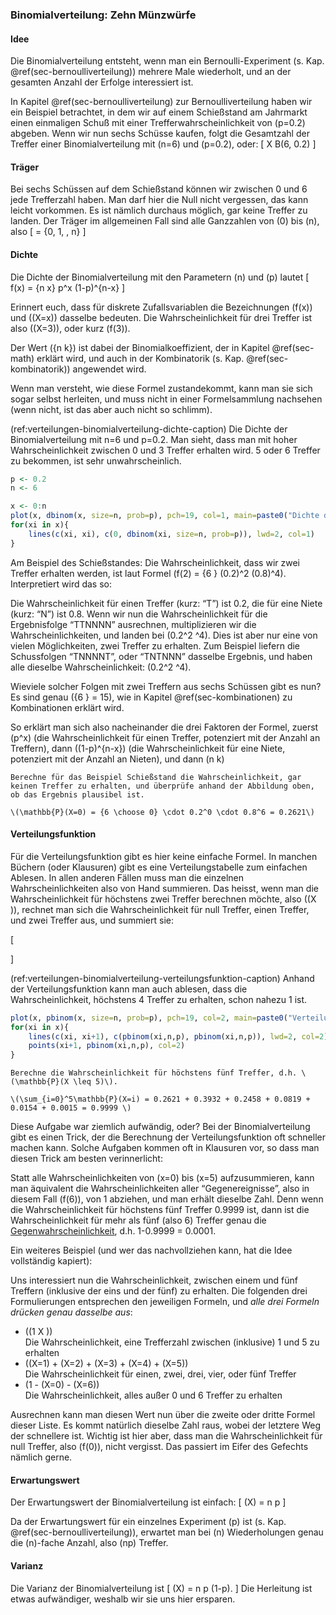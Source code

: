 ### Binomialverteilung: Zehn Münzwürfe {#sec-binomialverteilung}

#### Idee {-}

Die Binomialverteilung entsteht, wenn man ein Bernoulli-Experiment (s. Kap. \@ref(sec-bernoulliverteilung)) mehrere Male wiederholt, und an der gesamten Anzahl der Erfolge interessiert ist.

In Kapitel \@ref(sec-bernoulliverteilung) zur Bernoulliverteilung haben wir ein Beispiel betrachtet, in dem wir auf einem Schießstand am Jahrmarkt einen einmaligen Schuß mit einer Trefferwahrscheinlichkeit von \(p=0.2\) abgeben. Wenn wir nun sechs Schüsse kaufen, folgt die Gesamtzahl der Treffer einer Binomialverteilung mit \(n=6\) und \(p=0.2\), oder:
\[ X \sim B(6, 0.2) \]

#### Träger {-}

Bei sechs Schüssen auf dem Schießstand können wir zwischen 0 und 6 jede Trefferzahl haben. Man darf hier die Null nicht vergessen, das kann leicht vorkommen. Es ist nämlich durchaus möglich, gar keine Treffer zu landen. Der Träger im allgemeinen Fall sind alle Ganzzahlen von \(0\) bis \(n\), also
\[ \mathcal{T} = \{0, 1, \ldots, n\} \]

#### Dichte {-}

Die Dichte der Binomialverteilung mit den Parametern \(n\) und \(p\) lautet
\[ f(x) = {n \choose x} p^x (1-p)^{n-x} \]

Erinnert euch, dass für diskrete Zufallsvariablen die Bezeichnungen \(f(x)\) und \(\mathbb{P}(X=x)\) dasselbe bedeuten. Die Wahrscheinlichkeit für drei Treffer ist also \(\mathbb{P}(X=3)\), oder kurz \(f(3)\).

Der Wert \({n \choose k}\) ist dabei der Binomialkoeffizient, der in Kapitel \@ref(sec-math) erklärt wird, und auch in der Kombinatorik (s. Kap. \@ref(sec-kombinatorik)) angewendet wird.

Wenn man versteht, wie diese Formel zustandekommt, kann man sie sich sogar selbst herleiten, und muss nicht in einer Formelsammlung nachsehen (wenn nicht, ist das aber auch nicht so schlimm).

(ref:verteilungen-binomialverteilung-dichte-caption) Die Dichte der Binomialverteilung mit n=6 und p=0.2. Man sieht, dass man mit hoher Wahrscheinlichkeit zwischen 0 und 3 Treffer erhalten wird. 5 oder 6 Treffer zu bekommen, ist sehr unwahrscheinlich.

```r
p <- 0.2
n <- 6

x <- 0:n
plot(x, dbinom(x, size=n, prob=p), pch=19, col=1, main=paste0("Dichte der Binomialverteilung mit n=", n, " und p=", p), xlab="x", ylab="f(x)")
for(xi in x){
    lines(c(xi, xi), c(0, dbinom(xi, size=n, prob=p)), lwd=2, col=1)
}
```

Am Beispiel des Schießstandes: Die Wahrscheinlichkeit, dass wir zwei Treffer erhalten werden, ist laut Formel \(f(2) = {6 \choose 2} (0.2)^2 (0.8)^4\). Interpretiert wird das so:

Die Wahrscheinlichkeit für einen Treffer (kurz: "T") ist 0.2, die für eine Niete (kurz: "N") ist 0.8. Wenn wir nun die Wahrscheinlichkeit für die Ergebnisfolge "TTNNNN" ausrechnen, multiplizieren wir die Wahrscheinlichkeiten, und landen bei \(0.2^2 \cdot 0.8^4\). Dies ist aber nur eine von vielen Möglichkeiten, zwei Treffer zu erhalten. Zum Beispiel liefern die Schussfolgen "TNNNNT", oder "TNTNNN" dasselbe Ergebnis, und haben alle dieselbe Wahrscheinlichkeit: \(0.2^2 \cdot 0.8^4\).

Wieviele solcher Folgen mit zwei Treffern aus sechs Schüssen gibt es nun? Es sind genau \({6 \choose 2} = 15\), wie in Kapitel \@ref(sec-kombinationen) zu Kombinationen erklärt wird.

So erklärt man sich also nacheinander die drei Faktoren der Formel, zuerst \(p^x\) (die Wahrscheinlichkeit für einen Treffer, potenziert mit der Anzahl an Treffern), dann \((1-p)^{n-x}\) (die Wahrscheinlichkeit für eine Niete, potenziert mit der Anzahl an Nieten), und dann \(n \choose k\)

```exercise

Berechne für das Beispiel Schießstand die Wahrscheinlichkeit, gar keinen Treffer zu erhalten, und überprüfe anhand der Abbildung oben, ob das Ergebnis plausibel ist.

```

```solution
\(\mathbb{P}(X=0) = {6 \choose 0} \cdot 0.2^0 \cdot 0.8^6 = 0.2621\)
```

#### Verteilungsfunktion {-}

Für die Verteilungsfunktion gibt es hier keine einfache Formel. In manchen Büchern (oder Klausuren) gibt es eine Verteilungstabelle zum einfachen Ablesen. In allen anderen Fällen muss man die einzelnen Wahrscheinlichkeiten also von Hand summieren. Das heisst, wenn man die Wahrscheinlichkeit für höchstens zwei Treffer berechnen möchte, also \(\mathbb{P}(X \leq 2)\), rechnet man sich die Wahrscheinlichkeit für null Treffer, einen Treffer, und zwei Treffer aus, und summiert sie:

\[ \begin{aligned} \mathbb{P}(X \leq 2) &= \sum_{x=0}^2 \mathbb{P}(X = x) \\ &= \mathbb{P}(X = 0) + \mathbb{P}(X = 1) + \mathbb{P}(X = 2) \end{aligned} \]

(ref:verteilungen-binomialverteilung-verteilungsfunktion-caption) Anhand der Verteilungsfunktion kann man auch ablesen, dass die Wahrscheinlichkeit, höchstens 4 Treffer zu erhalten, schon nahezu 1 ist.

```r
plot(x, pbinom(x, size=n, prob=p), pch=19, col=2, main=paste0("Verteilungsfunktion der Binomialverteilung mit n=", n, " und p=", p), xlab="x", ylab="F(x)", ylim=c(0,1))
for(xi in x){
    lines(c(xi, xi+1), c(pbinom(xi,n,p), pbinom(xi,n,p)), lwd=2, col=2)
    points(xi+1, pbinom(xi,n,p), col=2)
}
```

```exercise
Berechne die Wahrscheinlichkeit für höchstens fünf Treffer, d.h. \(\mathbb{P}(X \leq 5)\).
```

```solution
\(\sum_{i=0}^5\mathbb{P}(X=i) = 0.2621 + 0.3932 + 0.2458 + 0.0819 + 0.0154 + 0.0015 = 0.9999 \)
```

Diese Aufgabe war ziemlich aufwändig, oder? Bei der Binomialverteilung gibt es einen Trick, der die Berechnung der Verteilungsfunktion oft schneller machen kann. Solche Aufgaben kommen oft in Klausuren vor, so dass man diesen Trick am besten verinnerlicht:

Statt alle Wahrscheinlichkeiten von \(x=0\) bis \(x=5\) aufzusummieren, kann man äquivalent die Wahrscheinlichkeiten aller "Gegenereignisse", also in diesem Fall \(f(6)\), von 1 abziehen, und man erhält dieselbe Zahl. Denn wenn die Wahrscheinlichkeit für höchstens fünf Treffer 0.9999 ist, dann ist die Wahrscheinlichkeit für mehr als fünf (also 6) Treffer genau die [Gegenwahrscheinlichkeit](#sec-wsk-rechenregeln), d.h. 1-0.9999 = 0.0001.

Ein weiteres Beispiel (und wer das nachvollziehen kann, hat die Idee vollständig kapiert):

Uns interessiert nun die Wahrscheinlichkeit, zwischen einem und fünf Treffern (inklusive der eins und der fünf) zu erhalten. Die folgenden drei Formulierungen entsprechen den jeweiligen Formeln, und *alle drei Formeln drücken genau dasselbe aus*:

- \(\mathbb{P}(1 \leq X \leq 5)\)  
  Die Wahrscheinlichkeit, eine Trefferzahl zwischen (inklusive) 1 und 5 zu erhalten
- \(\mathbb{P}(X=1) + \mathbb{P}(X=2) + \mathbb{P}(X=3) + \mathbb{P}(X=4) + \mathbb{P}(X=5)\)  
  Die Wahrscheinlichkeit für einen, zwei, drei, vier, oder fünf Treffer
- \(1 - \mathbb{P}(X=0) - \mathbb{P}(X=6)\)  
  Die Wahrscheinlichkeit, alles außer 0 und 6 Treffer zu erhalten

Ausrechnen kann man diesen Wert nun über die zweite oder dritte Formel dieser Liste. Es kommt natürlich dieselbe Zahl raus, wobei der letztere Weg der schnellere ist. Wichtig ist hier aber, dass man die Wahrscheinlichkeit für null Treffer, also \(f(0)\), nicht vergisst. Das passiert im Eifer des Gefechts nämlich gerne.

#### Erwartungswert {-}

Der Erwartungswert der Binomialverteilung ist einfach:
\[ \mathbb{E}(X) = n \cdot p \]

Da der Erwartungswert für ein einzelnes Experiment \(p\) ist (s. Kap. \@ref(sec-bernoulliverteilung)), erwartet man bei \(n\) Wiederholungen genau die \(n\)-fache Anzahl, also \(n\cdot p\) Treffer.

#### Varianz {-}

Die Varianz der Binomialverteilung ist
\[ \mathbb{V}(X) = n \cdot p \cdot (1-p). \]
Die Herleitung ist etwas aufwändiger, weshalb wir sie uns hier ersparen.